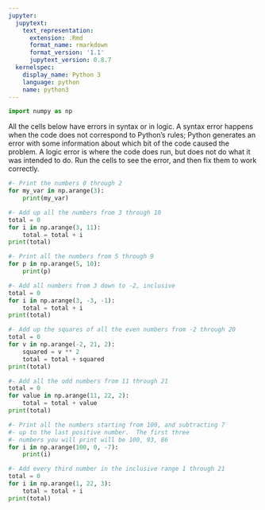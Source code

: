 ```yaml
---
jupyter:
  jupytext:
    text_representation:
      extension: .Rmd
      format_name: rmarkdown
      format_version: '1.1'
      jupytext_version: 0.8.7
  kernelspec:
    display_name: Python 3
    language: python
    name: python3
---
```


```python
import numpy as np
```

All the cells below have errors in syntax or in logic. A syntax error happens
when the code does not correspond to Python's rules; Python generates an error
with some information about which bit of the code caused the problem.  A logic
error is where the code does run, but does not do what it was intended to do.
Run the cells to see the error, and then fix them to work correctly.

```python
#- Print the numbers 0 through 2
for my_var in np.arange(3):
    print(my_var)
```

```python
#- Add up all the numbers from 3 through 10
total = 0
for i in np.arange(3, 11):
    total = total + i
print(total)
```

```python
#- Print all the numbers from 5 through 9
for p in np.arange(5, 10):
    print(p)
```

```python
#- Add all numbers from 3 down to -2, inclusive
total = 0
for i in np.arange(3, -3, -1):
    total = total + i
print(total)
```

```python
#- Add up the squares of all the even numbers from -2 through 20
total = 0
for v in np.arange(-2, 21, 2):
    squared = v ** 2
    total = total + squared
print(total)
```

```python
#- Add all the odd numbers from 11 through 21
total = 0
for value in np.arange(11, 22, 2):
    total = total + value
print(total)
```

```python
#- Print all the numbers starting from 100, and subtracting 7
#- up to the last positive number.  The first three
#- numbers you will print will be 100, 93, 86
for i in np.arange(100, 0, -7):
    print(i)
```

```python
#- Add every third number in the inclusive range 1 through 21
total = 0
for i in np.arange(1, 22, 3):
    total = total + i
print(total)
```
